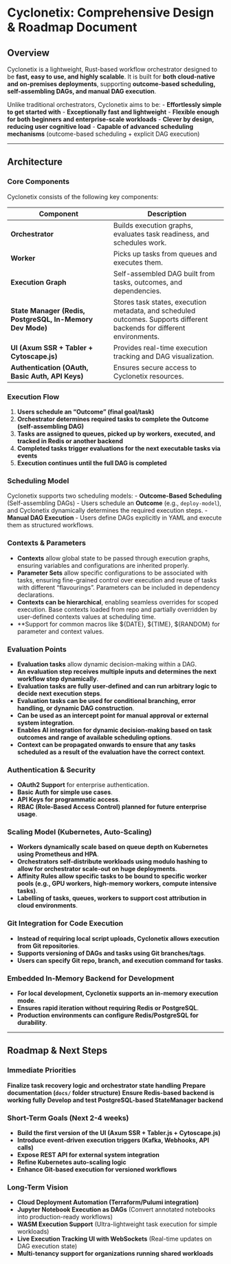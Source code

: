 # Cyclonetix: Comprehensive Design & Roadmap Document

## **Overview**
Cyclonetix is a lightweight, Rust-based workflow orchestrator designed to be **fast, easy to use, and highly scalable**. It is built for **both cloud-native and on-premises deployments**, supporting **outcome-based scheduling, self-assembling DAGs, and manual DAG execution**.

Unlike traditional orchestrators, Cyclonetix aims to be:
- **Effortlessly simple to get started with**
- **Exceptionally fast and lightweight**
- **Flexible enough for both beginners and enterprise-scale workloads**
- **Clever by design, reducing user cognitive load**
- **Capable of advanced scheduling mechanisms** (outcome-based scheduling + explicit DAG execution)

---

## **Architecture**
### **Core Components**
Cyclonetix consists of the following key components:

| Component | Description |
|-----------|------------|
| **Orchestrator** | Builds execution graphs, evaluates task readiness, and schedules work. |
| **Worker** | Picks up tasks from queues and executes them. |
| **Execution Graph** | Self-assembled DAG built from tasks, outcomes, and dependencies. |
| **State Manager (Redis, PostgreSQL, In-Memory Dev Mode)** | Stores task states, execution metadata, and scheduled outcomes. Supports different backends for different environments. |
| **UI (Axum SSR + Tabler + Cytoscape.js)** | Provides real-time execution tracking and DAG visualization. |
| **Authentication (OAuth, Basic Auth, API Keys)** | Ensures secure access to Cyclonetix resources. |


### **Execution Flow**
1. **Users schedule an "Outcome" (final goal/task)**
2. **Orchestrator determines required tasks to complete the Outcome (self-assembling DAG)**
3. **Tasks are assigned to queues, picked up by workers, executed, and tracked in Redis or another backend**
4. **Completed tasks trigger evaluations for the next executable tasks via events**
5. **Execution continues until the full DAG is completed**


### **Scheduling Model**
Cyclonetix supports two scheduling models:
- **Outcome-Based Scheduling** (Self-assembling DAGs)
  - Users schedule an **Outcome** (e.g., `deploy-model`), and Cyclonetix dynamically determines the required execution steps.
- **Manual DAG Execution**
  - Users define DAGs explicitly in YAML and execute them as structured workflows.


### **Contexts & Parameters**
- **Contexts** allow global state to be passed through execution graphs, ensuring variables and configurations are inherited properly.
- **Parameter Sets** allow specific configurations to be associated with tasks, ensuring fine-grained control over execution and reuse of tasks with different "flavourings".  Parameters can be included in dependency declarations.
- **Contexts can be hierarchical**, enabling seamless overrides for scoped execution.  Base contexts loaded from repo and partially overridden by user-defined contexts values at scheduling time.
- **Support for common macros like ${DATE}, ${TIME}, ${RANDOM} for parameter and context values.


### **Evaluation Points**
- **Evaluation tasks** allow dynamic decision-making within a DAG.
- **An evaluation step receives multiple inputs and determines the next workflow step dynamically**.
- **Evaluation tasks are fully user-defined and can run arbitrary logic to decide next execution steps**.
- **Evaluation tasks can be used for conditional branching, error handling, or dynamic DAG construction**.
- **Can be used as an intercept point for manual approval or external system integration**.
- **Enables AI integration for dynamic decision-making based on task outcomes and range of available scheduling options**.
- **Context can be propagated onwards to ensure that any tasks scheduled as a result of the evaluation have the correct context**.


### **Authentication & Security**
- **OAuth2 Support** for enterprise authentication.
- **Basic Auth for simple use cases**.
- **API Keys for programmatic access**.
- **RBAC (Role-Based Access Control) planned for future enterprise usage**.


### **Scaling Model (Kubernetes, Auto-Scaling)**
- **Workers dynamically scale based on queue depth on Kubernetes using Prometheus and HPA**.
- **Orchestrators self-distribute workloads using modulo hashing to allow for orchestrator scale-out on huge deployments**.
- **Affinity Rules allow specific tasks to be bound to specific worker pools (e.g., GPU workers, high-memory workers, compute intensive tasks)**.
- **Labelling of tasks, queues, workers to support cost attribution in cloud environments**.


### **Git Integration for Code Execution**
- **Instead of requiring local script uploads, Cyclonetix allows execution from Git repositories**.
- **Supports versioning of DAGs and tasks using Git branches/tags**.
- **Users can specify Git repo, branch, and execution command for tasks**.


### **Embedded In-Memory Backend for Development**
- **For local development, Cyclonetix supports an in-memory execution mode**.
- **Ensures rapid iteration without requiring Redis or PostgreSQL**.
- **Production environments can configure Redis/PostgreSQL for durability**.


---

## **Roadmap & Next Steps**

### **Immediate Priorities**
**Finalize task recovery logic and orchestrator state handling**
**Prepare documentation (`docs/` folder structure)**
**Ensure Redis-based backend is working fully**
**Develop and test PostgreSQL-based StateManager backend**


### **Short-Term Goals** (Next 2-4 weeks)
- **Build the first version of the UI (Axum SSR + Tabler.js + Cytoscape.js)**
- **Introduce event-driven execution triggers (Kafka, Webhooks, API calls)**
- **Expose REST API for external system integration**
- **Refine Kubernetes auto-scaling logic**
- **Enhance Git-based execution for versioned workflows**


### **Long-Term Vision**
- **Cloud Deployment Automation (Terraform/Pulumi integration)**
- **Jupyter Notebook Execution as DAGs** (Convert annotated notebooks into production-ready workflows)
- **WASM Execution Support** (Ultra-lightweight task execution for simple workloads)
- **Live Execution Tracking UI with WebSockets** (Real-time updates on DAG execution state)
- **Multi-tenancy support for organizations running shared workloads**




